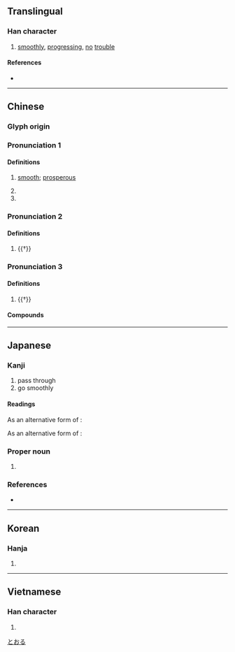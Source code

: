 {{character info/new}}
{{also|享|亯}}
==Translingual==

===Han character===
{{Han char|rn=8|rad=亠|as=05|sn=7|four=00207|canj=YRNN|ids=⿳亠口了}}

# [[smoothly]], [[progress]]ing, [[no]] [[trouble]]

====References====
* {{Han ref|kx=0088.120|dkj=00295|dj=0187.050|hdz=10284.030|uh=4EA8|ud=20136|bh=A6EB|bd=42731}}

----

==Chinese==
{{zh-forms}}

===Glyph origin===
{{Han etym}}

===Pronunciation 1===
{{zh-pron
|m=hēng
|c=hang1
|mn=heng
|mc=1
|oc=1,3
|cat=n
}}

====Definitions====
{{zh-hanzi}}

# [[smooth]]; [[prosperous]]
#: {{zh-x|財運 亨通|to have a good run for [[money]]}}
# {{zh-short|亨利|[[henry]]}}
# {{surname|lang=zh}}

===Pronunciation 2===
{{zh-pron
|m=pēng
|c=paang1
|dial=n
|mc=2
|oc=2,2
|cat=
}}

====Definitions====
{{zh-hanzi}}

# {{†}} {{zh-alt-form|烹}}

===Pronunciation 3===
{{zh-pron
|m=xiǎng
|dial=n
|mc=3
|oc=3,1
|cat=
}}

====Definitions====
{{zh-hanzi}}

# {{†}} {{zh-alt-form|享}}

====Compounds====
{{zh-der|亨利|亨利七世|亨利五世|亨利八世|亨利方達|亨利福特|亨利魯斯|亨衢|亨通|來亨雞|大亨|奧亨利|官運亨通|彭亨|時運亨通|毛亨|萬事亨通|翠亨村|老運亨通|能亨|豐亨豫大|財運亨通}}

----

==Japanese==

===Kanji===
{{ja-kanji|grade=|rs=亠05}}

# pass through
# go smoothly

====Readings====
{{ja-readings
|goon=きょう<きやう
|kanon=こう<かう
|kun=とお-る<とほ-る
}}

As an alternative form of {{m|ja|享}}:
{{ja-readings
|goon=こう<かう
|kanon=きょう<きやう
|kun=たてまつ-る
}}

As an alternative form of {{m|ja|烹}}:
{{ja-readings
|goon=ひょう<ひやう
|kanon=ほう<はう
}}

===Proper noun===
{{ja-pos|proper|とおる}}

# {{given name|male|lang=ja}}

===References===
* {{R:DKJ}}

[[Category:Japanese male given names|とおる]]

----

==Korean==

===Hanja===
{{ko-hanja|hangeul=[[형]], [[팽]]|rv=hyeong, paeng|mr=hyŏng, p'aeng}}

# {{defn|lang=ko|sort=亠05}}

----

==Vietnamese==

===Han character===
{{vi-hantu|[[hanh]]|rs=亠05}}

# {{defn|lang=vi|sort=亠05}}